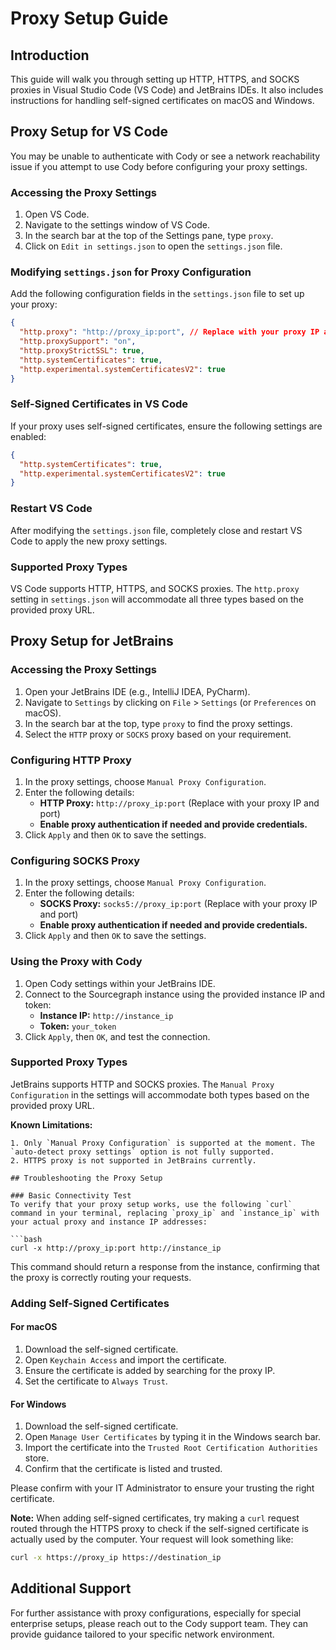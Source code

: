 
# Proxy Setup Guide

## Introduction
This guide will walk you through setting up HTTP, HTTPS, and SOCKS proxies in Visual Studio Code (VS Code) and JetBrains IDEs. It also includes instructions for handling self-signed certificates on macOS and Windows.

## Proxy Setup for VS Code

<Callout type="info"> You may be unable to authenticate with Cody or see a network reachability issue if you attempt to use Cody before configuring your proxy settings.</Callout>


### Accessing the Proxy Settings
1. Open VS Code.
2. Navigate to the settings window of VS Code.
3. In the search bar at the top of the Settings pane, type `proxy`.
4. Click on `Edit in settings.json` to open the `settings.json` file.

### Modifying `settings.json` for Proxy Configuration
Add the following configuration fields in the `settings.json` file to set up your proxy:

```json
{
  "http.proxy": "http://proxy_ip:port", // Replace with your proxy IP and port
  "http.proxySupport": "on",
  "http.proxyStrictSSL": true,
  "http.systemCertificates": true,
  "http.experimental.systemCertificatesV2": true
}
```

### Self-Signed Certificates in VS Code
If your proxy uses self-signed certificates, ensure the following settings are enabled:

```json
{
  "http.systemCertificates": true,
  "http.experimental.systemCertificatesV2": true
}
```

### Restart VS Code
After modifying the `settings.json` file, completely close and restart VS Code to apply the new proxy settings.

### Supported Proxy Types
VS Code supports HTTP, HTTPS, and SOCKS proxies. The `http.proxy` setting in `settings.json` will accommodate all three types based on the provided proxy URL.

## Proxy Setup for JetBrains

### Accessing the Proxy Settings
1. Open your JetBrains IDE (e.g., IntelliJ IDEA, PyCharm).
2. Navigate to `Settings` by clicking on `File` > `Settings` (or `Preferences` on macOS).
3. In the search bar at the top, type `proxy` to find the proxy settings.
4. Select the `HTTP` proxy or `SOCKS` proxy based on your requirement.

### Configuring HTTP Proxy
1. In the proxy settings, choose `Manual Proxy Configuration`.
2. Enter the following details:
    - **HTTP Proxy:** `http://proxy_ip:port` (Replace with your proxy IP and port)
    - **Enable proxy authentication if needed and provide credentials.**
3. Click `Apply` and then `OK` to save the settings.

### Configuring SOCKS Proxy
1. In the proxy settings, choose `Manual Proxy Configuration`.
2. Enter the following details:
    - **SOCKS Proxy:** `socks5://proxy_ip:port` (Replace with your proxy IP and port)
    - **Enable proxy authentication if needed and provide credentials.**
3. Click `Apply` and then `OK` to save the settings.

### Using the Proxy with Cody
1. Open Cody settings within your JetBrains IDE.
2. Connect to the Sourcegraph instance using the provided instance IP and token:
    - **Instance IP:** `http://instance_ip`
    - **Token:** `your_token`
3. Click `Apply`, then `OK`, and test the connection.

### Supported Proxy Types
JetBrains supports HTTP and SOCKS proxies. The `Manual Proxy Configuration` in the settings will accommodate both types based on the provided proxy URL.

**Known Limitations:**
```suggestion
1. Only `Manual Proxy Configuration` is supported at the moment. The `auto-detect proxy settings` option is not fully supported.
2. HTTPS proxy is not supported in JetBrains currently.

## Troubleshooting the Proxy Setup

### Basic Connectivity Test
To verify that your proxy setup works, use the following `curl` command in your terminal, replacing `proxy_ip` and `instance_ip` with your actual proxy and instance IP addresses:

```bash
curl -x http://proxy_ip:port http://instance_ip
```

This command should return a response from the instance, confirming that the proxy is correctly routing your requests.

### Adding Self-Signed Certificates

#### For macOS
1. Download the self-signed certificate.
2. Open `Keychain Access` and import the certificate.
3. Ensure the certificate is added by searching for the proxy IP.
4. Set the certificate to `Always Trust`.

#### For Windows
1. Download the self-signed certificate.
2. Open `Manage User Certificates` by typing it in the Windows search bar.
3. Import the certificate into the `Trusted Root Certification Authorities` store.
4. Confirm that the certificate is listed and trusted.

<Callout type="info"> Please confirm with your IT Administrator to ensure your trusting the right certificate.</Callout>

**Note:** When adding self-signed certificates, try making a `curl` request routed through the HTTPS proxy to check if the self-signed certificate is actually used by the computer. Your request will look something like:

```bash
curl -x https://proxy_ip https://destination_ip
```

## Additional Support
For further assistance with proxy configurations, especially for special enterprise setups, please reach out to the Cody support team. They can provide guidance tailored to your specific network environment.
